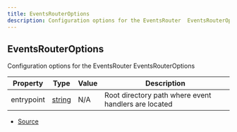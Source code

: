 ```yaml
---
title: EventsRouterOptions
description: Configuration options for the EventsRouter  EventsRouterOptions
---
```


## EventsRouterOptions

Configuration options for the EventsRouter
EventsRouterOptions

| Property   | Type                                                                                              | Value | Description                                          |
| ---------- | ------------------------------------------------------------------------------------------------- | ----- | ---------------------------------------------------- |
| entrypoint | [string](https://developer.mozilla.org/en-US/docs/Web/JavaScript/Reference/Global_Objects/String) | N/A   | Root directory path where event handlers are located |

- [Source](https://github.com/underctrl-io/commandkit/blob/f8cc07d11d2ae5ed7f529adff1649936223e27b2/packages/commandkit/src/app/router/EventsRouter.ts#L9)

